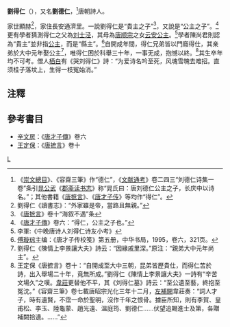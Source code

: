 '''劉得仁'''（{{bd|?||?|}}），又名'''劉德仁'''，<ref>《[[崇文總目|崇文總目]]》、《容齋三筆》作“德仁”，《[[文献通考|文献通考]]》卷二四三“刘德仁诗集一卷”条引[[晁公武|晁公武]]《[[郡斋读书志|郡斋读书志]]》称“晁氏曰：唐刘德仁公主之子，长庆中以诗名。”；其他書籍《[[唐摭言|唐摭言]]》、《[[唐才子传|唐才子传]]》等均作“得仁”。</ref>唐朝詩人。

家世顯赫<ref>劉得仁《讀書志》：“外家雖是帝，當路且無親。”</ref>，家住長安通濟里。一說劉得仁是“貴主之子”<ref>《[[唐摭言|唐摭言]]》卷十“海叙不遇”条</ref>，又說是“公主之子”。<ref>《[[唐才子傳|唐才子傳]]》卷六：“得仁，公主之子也。”</ref>更有學者猜測得仁之父為[[刘士泾|刘士泾]]，其母為[[唐顺宗|唐顺宗]]之女[[云安公主|云安公主]]。<ref>李軍:《中晚唐诗人刘得仁诗友小考》</ref>學者陳尚君則認為“貴主”並非指[[公主|公主]]，而是“縣主”。<ref>[[傅璇琮|傅璇琮]]主编：《唐才子传校笺》第五册，中华书局，1995，卷六，321页。</ref>自開成年間，得仁兄弟皆以門廕得仕，其亲弟於大中元年娶公主<ref>劉得仁《陳情上李景讓大夫》詩云：“因緣戚里深。”原注：“親弟大中元年尚主”。</ref>，唯得仁困於科舉三十年，一事无成，抱憾以終。<ref>王定保《唐摭言》卷十：“自開成至大中三朝，昆弟皆歷貴仕，而得仁苦於詩，出入舉場二十年，竟無所成。”劉得仁《陳情上李景讓大夫》一詩有“辛苦文場久”之嘆。[[韋莊|韋莊]]更替他不平，其《刘得仁墓》詩云：“至公遺至藝，終抱至冤沈。”《容齋三筆》卷七載唐昭宗光化三年十二月，[[左補闕|左補闕]]韋莊奏：“詞人才子，時有遺賢，不霑一命於聖明，沒作千年之恨骨。據臣所知，則有李賀、皇甫松、李玉、陸龜蒙、趙光遠、溫庭筠、劉德仁……伏望追賜進士及第，各贈補闕拾遺。……”</ref>其生卒年均不可考。僧人[[栖白|栖白]]有《哭刘得仁》詩：“为爱诗名吟至死，风魂雪魄去难招。直须桂子落坟上，生得一枝冤始消。”

==注釋==
{{reflist|2}}
==參考書目==
*[[辛文房|辛文房]]：《[[唐才子傳|唐才子傳]]》卷六
*[[王定保|王定保]]：《[[唐摭言|唐摭言]]》卷十
[[category:唐朝詩人|L]]